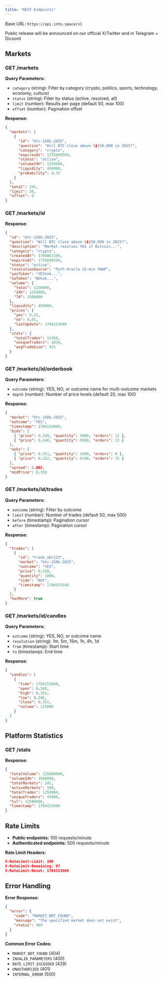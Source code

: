 ```yaml
---
title: "REST Endpoints"
---
```


Base URL: `https://api.into.space/v1`

<Info>
Public release will be announced on our official X/Twitter and in Telegram + Dicsord
</Info>

## Markets

### GET /markets

**Query Parameters:**

- `category` (string): Filter by category (crypto, politics, sports, technology, economy, culture)
- `status` (string): Filter by status (active, resolved, all)
- `limit` (number): Results per page (default 50, max 100)
- `offset` (number): Pagination offset

**Response:**

```json
{
  "markets": [
    {
      "id": "btc-150k-2025",
      "question": "Will BTC close above \$150,000 in 2025?",
      "category": "crypto",
      "expiresAt": 1735689599,
      "status": "active",
      "volume24h": 1250000,
      "liquidity": 450000,
      "probability": 0.35
    }
  ],
  "total": 245,
  "limit": 50,
  "offset": 0
}
```

### GET /markets/id

**Response:**

```json
{
  "id": "btc-150k-2025",
  "question": "Will BTC close above \$150,000 in 2025?",
  "description": "Market resolves YES if Bitcoin...",
  "category": "crypto",
  "createdAt": 1704067200,
  "expiresAt": 1735689599,
  "status": "active",
  "resolutionSource": "Pyth Oracle 15-min TWAP",
  "yesToken": "YEStok...",
  "noToken": "NOtok...",
  "volume": {
    "total": 5250000,
    "24h": 1250000,
    "7d": 3100000
  },
  "liquidity": 450000,
  "prices": {
    "yes": 0.35,
    "no": 0.65,
    "lastUpdate": 1704153600
  },
  "stats": {
    "totalTrades": 12450,
    "uniqueTraders": 1834,
    "avgTradeSize": 421
  }
}
```

### GET /markets/id/orderbook

**Query Parameters:**

- `outcome` (string): YES, NO, or outcome name for multi-outcome markets
- `depth` (number): Number of price levels (default 20, max 100)

**Response:**

```json
{
  "market": "btc-150k-2025",
  "outcome": "YES",
  "timestamp": 1704153600,
  "bids": [
    { "price": 0.349, "quantity": 5000, "orders": 12 },
    { "price": 0.348, "quantity": 8500, "orders": 23 }
  ],
  "asks": [
    { "price": 0.351, "quantity": 4200, "orders": 8 },
    { "price": 0.352, "quantity": 6100, "orders": 15 }
  ],
  "spread": 0.002,
  "midPrice": 0.350
}
```

### GET /markets/id/trades

**Query Parameters:**

- `outcome` (string): Filter by outcome
- `limit` (number): Number of trades (default 50, max 500)
- `before` (timestamp): Pagination cursor
- `after` (timestamp): Pagination cursor

**Response:**

```json
{
  "trades": [
    {
      "id": "trade_abc123",
      "market": "btc-150k-2025",
      "outcome": "YES",
      "price": 0.350,
      "quantity": 1000,
      "side": "BUY",
      "timestamp": 1704153540
    }
  ],
  "hasMore": true
}
```

### GET /markets/id/candles

**Query Parameters:**

- `outcome` (string): YES, NO, or outcome name
- `resolution` (string): 1m, 5m, 15m, 1h, 4h, 1d
- `from` (timestamp): Start time
- `to` (timestamp): End time

**Response:**

```json
{
  "candles": [
    {
      "time": 1704153600,
      "open": 0.348,
      "high": 0.355,
      "low": 0.346,
      "close": 0.351,
      "volume": 125000
    }
  ]
}
```

## Platform Statistics

### GET /stats

**Response:**

```json
{
  "totalVolume": 125000000,
  "volume24h": 3500000,
  "totalMarkets": 245,
  "activeMarkets": 180,
  "totalTrades": 1250000,
  "uniqueTraders": 45000,
  "tvl": 12500000,
  "timestamp": 1704153600
}
```

## Rate Limits

- **Public endpoints:** 100 requests/minute
- **Authenticated endpoints:** 500 requests/minute

**Rate Limit Headers:**

```json
X-RateLimit-Limit: 100
X-RateLimit-Remaining: 87
X-RateLimit-Reset: 1704153660
```

## Error Handling

**Error Response:**

```json
{
  "error": {
    "code": "MARKET_NOT_FOUND",
    "message": "The specified market does not exist",
    "status": 404
  }
}
```

**Common Error Codes:**

- `MARKET_NOT_FOUND` (404)
- `INVALID_PARAMETERS` (400)
- `RATE_LIMIT_EXCEEDED` (429)
- `UNAUTHORIZED` (401)
- `INTERNAL_ERROR` (500)